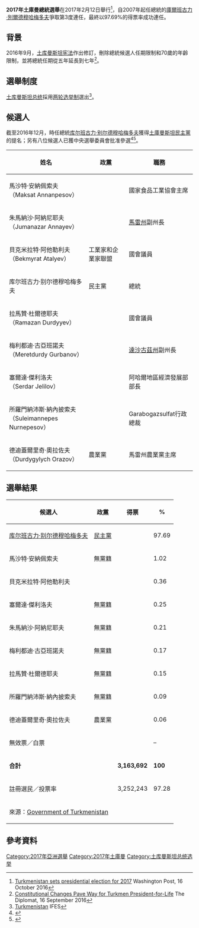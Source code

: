 {{NoteTA
|G1=地名
|1=zh-cn:别尔德穆哈梅多夫;zh-hk:別爾德穆哈梅多夫;zh-tw:別迪穆罕默多夫
|2=zh-cn:库尔班古力;zh-hk:庫爾班古力;zh-tw:古爾班古力
}}
{{多個問題|
{{Expand|time=2016-12-21T13:31:23+00:00}}
{{请求翻译|time=2016-12-21T13:31:23+00:00}}
}}
{{Infobox Election
|election_name = 2017年土庫曼總統選舉
| country            = Turkmenistan
| type               = presidential
| ongoing            = no
|previous_election = 2012年土庫曼總統選舉
|previous_year = 2012
|next_election = 2022年土库曼斯坦总统选举
|next_year = 2022
| election_date      = {{Start date|df=yes|2017|2|12}}
| turnout            = 97.28%

<!--Candidate1-->
| image1             = [[Image:Gurbanguly_Berdimuhammedov.jpg|130px]]
| nominee1           = [[库尔班古力·别尔德穆哈梅多夫|库尔班古力·别尔德穆哈梅多夫]]
| party1             = [[土庫曼斯坦民主黨|土庫曼斯坦民主黨]]
| colour1            = 00CD00
| popular_vote1      =
| percentage1        = 97.69%

<!--Candidate2-->
| image2             = [[Image:No_image.svg|130px]]
| nominee2           = 馬沙特·安納佩索夫
| party2             = 無黨籍
| colour2            = C0C0C0
| popular_vote2      =
| percentage2        = 1.02%

| title              = [[土库曼斯坦总统|总统]]
| before_election    = [[库尔班古力·别尔德穆哈梅多夫|库尔班古力·别尔德穆哈梅多夫]]
| before_party       = [[土庫曼斯坦民主黨|土庫曼斯坦民主黨]]
| after_election     = [[库尔班古力·别尔德穆哈梅多夫|库尔班古力·别尔德穆哈梅多夫]]
| after_party        = [[土庫曼斯坦民主黨|土庫曼斯坦民主黨]]
}}
'''2017年土庫曼總統選舉'''在2017年2月12日舉行<ref>[https://www.washingtonpost.com/world/asia_pacific/turkmenistan-sets-presidential-election-for-2017/2016/10/16/50f4aa9a-93ae-11e6-9cae-2a3574e296a6_story.html Turkmenistan sets presidential election for 2017] {{Wayback|url=https://www.washingtonpost.com/world/asia_pacific/turkmenistan-sets-presidential-election-for-2017/2016/10/16/50f4aa9a-93ae-11e6-9cae-2a3574e296a6_story.html |date=20161114084235 }} Washington Post, 16 October 2016</ref>，自2007年起任總統的[[庫爾班古力·別爾德穆哈梅多夫|庫爾班古力·別爾德穆哈梅多夫]]爭取第3度連任，最終以97.69%的得票率成功連任。

==背景==
2016年9月，[[土库曼斯坦宪法|土库曼斯坦宪法]]作出修訂，刪除總統候選人任期限制和70歲的年齡限制，並將總統任期從五年延長到七年<ref>[http://thediplomat.com/2016/09/constitutional-changes-pave-way-for-turkmen-president-for-life/ Constitutional Changes Pave Way for Turkmen President-for-Life] {{Wayback|url=http://thediplomat.com/2016/09/constitutional-changes-pave-way-for-turkmen-president-for-life/ |date=20161117105209 }} The Diplomat, 16 September 2016</ref>。

==選舉制度==
[[土库曼斯坦总统|土库曼斯坦总统]]採用[[两轮选举制|两轮选举制]]選出<ref>[http://www.electionguide.org/elections/id/2223/ Turkmenistan] {{Wayback|url=http://www.electionguide.org/elections/id/2223/ |date=20181004053531 }} IFES</ref>。

==候選人==
截至2016年12月，時任總統[[库尔班古力·别尔德穆哈梅多夫|库尔班古力·别尔德穆哈梅多夫]]獲得[[土庫曼斯坦民主黨|土庫曼斯坦民主黨]]的提名；另有八位候選人已獲中央選舉委員會批准參選<ref>{{Cite news|url=http://www.azernews.az/region/107090.html|title=Turkmen presidential candidates start campaigning|date=2016-12-29|newspaper=AzerNews.az|language=en-US|access-date=2016-12-29|archive-date=2016-12-29|archive-url=https://web.archive.org/web/20161229172715/http://www.azernews.az/region/107090.html|dead-url=yes}}</ref><ref>{{Cite web|url=http://www.rferl.org/a/nine-candidates-run-turkmenistan-presidential-election/28201082.html|title=Nine Candidates Register To Run In Turkmenistan's Presidential Election|website=RadioFreeEurope/RadioLiberty|access-date=2016-12-29|archive-date=2016-12-29|archive-url=https://web.archive.org/web/20161229104748/http://www.rferl.org/a/nine-candidates-run-turkmenistan-presidential-election/28201082.html|dead-url=no}}</ref>。

{| class="wikitable"
!姓名
!政黨
!職務
|-
|馬沙特·安納佩索夫<br>（Maksat Annanpesov）
|
|國家食品工業協會主席
|-
|朱馬納沙·阿納尼耶夫<br>（Jumanazar Annayev）
|
|[[馬雷州|馬雷州]]副州長
|-
|貝克米拉特·阿他勒利夫<br>（Bekmyrat Atalyev）
|工業家和企業家聯盟
|國會議員
|-
|库尔班古力·别尔德穆哈梅多夫
|民主黨
|總統
|-
|拉馬贊·杜爾德耶夫<br>（Ramazan Durdyyev）
|
|國會議員
|-
|梅利都迪·古亞班諾夫<br>（Meretdurdy Gurbanov）
|
|[[達沙古茲州|達沙古茲州]]副州長
|-
|塞爾達·傑利洛夫<br>（Serdar Jelilov）
|
|阿哈爾地區經濟發展部部長
|-
|所羅門納沛斯·納內披索夫<br>（Suleimannepes Nurnepesov）
|
|Garabogazsulfat行政總裁
|-
|德迪蓋爾里奇·奧拉佐夫<br>（Durdygylych Orazov）
|農業黨
|馬雷州農業黨主席
|}

==選舉結果==
{| class=wikitable style=text-align:right
!候選人
!政黨
!得票
!%
|-
|align=left|[[库尔班古力·别尔德穆哈梅多夫|库尔班古力·别尔德穆哈梅多夫]]||align=left|[[土庫曼斯坦民主黨|民主黨]]|| ||97.69
|-
|align=left|馬沙特·安納佩索夫||align=left|無黨籍|| ||1.02
|-
|align=left|貝克米拉特·阿他勒利夫||align=left|{{le|工業家和企業家聯盟|Party of Industrialists and Entrepreneurs}}|| ||0.36
|-
|align=left|塞爾達·傑利洛夫||align=left|無黨籍|| ||0.25
|-
|align=left|朱馬納沙·阿納尼耶夫||align=left|無黨籍|| ||0.21
|-
|align=left|梅利都迪·古亞班諾夫||align=left|無黨籍|| ||0.17
|-
|align=left|拉馬贊·杜爾德耶夫||align=left|無黨籍|| ||0.15
|-
|align=left|所羅門納沛斯·納內披索夫||align=left|無黨籍|| ||0.09
|-
|align=left|德迪蓋爾里奇·奧拉佐夫||align=left|農業黨|| ||0.06
|-
|align=left colspan=2|無效票／白票|| ||–
|-
|align=left colspan=2|'''合計'''||'''3,163,692'''||'''100'''
|-
|align=left colspan=2|註冊選民／投票率||3,252,243||97.28
|-
|align=left colspan=4|來源：[http://tdh.gov.tm/news/en/articles.aspx&article4971&cat26 Government of Turkmenistan]{{Wayback|url=http://tdh.gov.tm/news/en/articles.aspx%26article4971%26cat26 |date=20200919024615 }}
|}

==參考資料==
{{reflist}}

{{土庫曼斯坦選舉}}
[[Category:2017年亞洲選舉|Category:2017年亞洲選舉]]
[[Category:2017年土庫曼|Category:2017年土庫曼]]
[[Category:土库曼斯坦总统选举|Category:土库曼斯坦总统选举]]